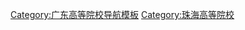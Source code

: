 {{Navbox
| name      = 珠海市高等院校
| title     = 珠海市高等院校
| listclass = hlist
| bodyclass = hlist

| group1 = 公立本科院校
|  list1 =
*[[中山大学]]（[[中山大学珠海校区|珠海校区]]）
*[[暨南大学]]（珠海校区）
*[[北京师范大学]]（[[北京师范大学珠海校区|珠海校区]]）
*[[遵义医科大学]]（珠海校区）

| group2 = 民办本科院校
|  list2 =
*[[珠海科技学院]]

| group3 = 独立学院
|  list3 =
*[[北京師範大学珠海分校]]
*[[北京理工大学珠海学院]]

| group4 = 公立专科院校
|  list4 =
*[[珠海城市职业技术学院]]
*[[广东科学技术职业学院]]（珠海校区）

| group5 = 民办专科院校
|  list5 =
*[[珠海艺术职业学院]] 

| group6 = 内地与港澳台<br>地区合作办学
|  list6 =
*[[北京师范大学-香港浸会大学联合国际学院]] 

}}<noinclude>
[[Category:广东高等院校导航模板]]
[[Category:珠海高等院校]]
</noinclude>